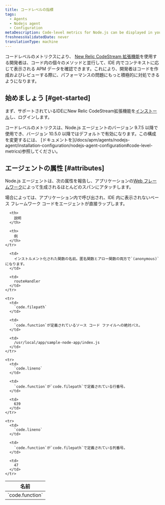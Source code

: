 ```yaml
---
title: コードレベルの指標
tags:
  - Agents
  - Nodejs agent
  - Configuration
metaDescription: Code-level metrics for Node.js can be displayed in your IDE using the New Relic CodeStream extension.
freshnessValidatedDate: never
translationType: machine
---
```


コードレベルのメトリクスにより、 [New Relic CodeStream 拡張機能](/docs/codestream/observability/code-level-metrics)を使用する開発者は、コード内の個々のメソッドと並行して、IDE 内でコンテキストに応じて表示される APM データを確認できます。これにより、開発者はコードを作成およびレビューする際に、パフォーマンスの問題にもっと積極的に対処できるようになります。

## 始めましょう [#get-started]

まず、サポートされているIDEにNew Relic CodeStream拡張機能を[インストール](/docs/codestream/start-here/install-codestream)し、ログインします。

<Callout variant="important">
  コードレベルのメトリクスは、Node.js エージェントのバージョン 9.7.5 以降で使用でき、バージョン 10.5.0 以降ではデフォルトで有効になります。この構成を変更するには、 [ドキュメントを](/docs/apm/agents/nodejs-agent/installation-configuration/nodejs-agent-configuration#code-level-metrics)参照してください。
</Callout>

## エージェントの属性 [#attributes]

Node.js エージェントは、次の属性を報告し、アプリケーションの[Web フレームワーク](/docs/apm/agents/nodejs-agent/getting-started/compatibility-requirements-nodejs-agent#support)によって生成されるほとんどのスパンにアタッチします。

<Callout variant="important">
  場合によっては、アプリケーション内で呼び出され、IDE 内に表示されないベース フレームワーク コードをエージェントが直接ラップします。
</Callout>

<table>
  <thead>
    <tr>
      <th style={{ width: "300px" }}>
        名前
      </th>

      <th>
        説明
      </th>

      <th>
        例
      </th>
    </tr>
  </thead>

  <tbody>
    <tr>
      <td>
        `code.function`
      </td>

      <td>
        インストルメント化された関数の名前。匿名関数とアロー関数の両方で`(anonymous)`になります。
      </td>

      <td>
        routeHandler
      </td>
    </tr>

    <tr>
      <td>
        `code.filepath`
      </td>

      <td>
        `code.function`が定義されているソース コード ファイルへの絶対パス。
      </td>

      <td>
        /usr/local/app/sample-node-app/index.js
      </td>
    </tr>

    <tr>
      <td>
        `code.lineno`
      </td>

      <td>
        `code.function`が`code.filepath`で定義されている行番号。
      </td>

      <td>
        639
      </td>
    </tr>

    <tr>
      <td>
        `code.lineno`
      </td>

      <td>
        `code.function`が`code.filepath`で定義されている列番号。
      </td>

      <td>
        47
      </td>
    </tr>
  </tbody>
</table>